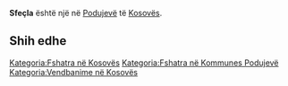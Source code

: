 {{Fshat në 
 | Emri                = Sfeçla
 | EmriAlt                = 
 | NAME_SHORT_FORM=      
 | NAME_GENERIC=      
 | NAME_SORT_NAME_RO=      SFECLA
 | FULL_NAME_RO = Sfeçla
 | FULL_NAME_ND_RO=Sfecla
 | SORT_NAME_RG=SFECLA
 | FULL_NAME_RG=Sfeçla
 | FULL_NAME_ND_RG=Sfecla
 | SRP_NAME_SHORT_FORM=      
 | SRP_NAME_GENERIC=      
 | SRP_NAME_SORT_NAME_RO=      
 | SRP_FULL_NAME_RO = 
 | SRP_FULL_NAME_ND_RO=
 | SRP_SORT_NAME_RG=
 | SRP_FULL_NAME_RG=
 | SRP_FULL_NAME_ND_RG=
 | Emri (Rasa dhanore) = 
 | Figura              = 
 | Shteti              = Kosovo
 | Komuna              = Podujevë
 | Kodi postar         = 
 | Sipërfaqja          = 

 | Popullsia           = 

 | Regj. i popullsisë  = 
 | Dend. e popullsisë  = 
 | Faqja zyrtare       = 
 <!--- Koordinatat ----> 
 | Gjerësia            = 42.876389
 | Gjatësia            = 21.220556
 | Lartësia            = 
}}
'''Sfeçla''' është një [[]] në [[Podujevë]] të [[Kosovës]].

<!-- == Gjeografia == -->
<!-- == Historia == -->
<!-- == Demografia == -->
== Shih edhe ==
{{Komuna Podujevë}}
{{Kosovo-Administrata-Cung}}

[[Kategoria:Fshatra në Kosovës]]
[[Kategoria:Fshatra në Kommunes Podujevë]]
[[Kategoria:Vendbanime në Kosovës]]